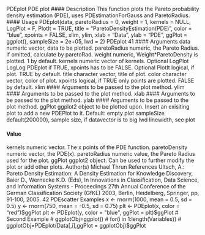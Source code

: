 PDEplot PDE plot
#### Description
This function plots the Pareto probability density estimation (PDE), uses PDEstimationForGauss
and ParetoRadius.
#### Usage
PDEplot(data, paretoRadius = 0, weight = 1, kernels = NULL,
        LogPlot = F, PlotIt = TRUE, title =
          "ParetoDensityEstimation(PDE)", color = "blue",
        xpoints = FALSE, xlim, ylim, xlab = "Data", ylab =
          "PDE", ggPlot = ggplot(), sampleSize = 2e+05, lwd = 2)
PDEplot 41
#### Arguments
data numeric vector, data to be plotted.
paretoRadius numeric, the Pareto Radius. If omitted, calculate by paretoRad.
weight numeric, Weight*ParetoDensity is plotted. 1 by default.
kernels numeric vector of kernels. Optional
LogPlot LogLog PDEplot if TRUE, xpoints has to be FALSE. Optional
PlotIt logical, if plot. TRUE by default.
title character vector, title of plot.
color character vector, color of plot.
xpoints logical, if TRUE only points are plotted. FALSE by default.
xlim #### Arguments to be passed to the plot method.
ylim #### Arguments to be passed to the plot method.
xlab #### Arguments to be passed to the plot method.
ylab #### Arguments to be passed to the plot method.
ggPlot ggplot2 object to be plotted upon. Insert an exisiting plot to add a new PDEPlot
to it. Default: empty plot
sampleSize default(200000), sample size, if datavector is to big
lwd linewidth, see plot

#### Value
kernels numeric vector. The x points of the PDE function.
paretoDensity numeric vector, the PDE(x).
paretoRadius numeric value, the Pareto Radius used for the plot.
ggPlot ggplot2 object. Can be used to further modify the plot or add other plots.
Author(s)
Michael Thrun
References
Ultsch, A.: Pareto Density Estimation: A Density Estimation for Knowledge Discovery, Baier D.,
Wernecke K.D. (Eds), In Innovations in Classification, Data Science, and Information Systems -
  Proceedings 27th Annual Conference of the German Classification Society (GfKL) 2003, Berlin,
Heidelberg, Springer, pp, 91-100, 2005.
42 PDEscatter
Examples
x <- rnorm(1000, mean = 0.5, sd = 0.5)
y <- rnorm(750, mean = -0.5, sd = 0.75)
plt <- PDEplot(x, color = "red")$ggPlot
plt <- PDEplot(y, color = "blue", ggPlot = plt)$ggPlot
# Second Example
# ggplotObj=ggplot()
# for(i in 1:length(Variables))
# ggplotObj=PDEplot(Data[,i],ggPlot = ggplotObj)$ggPlot
